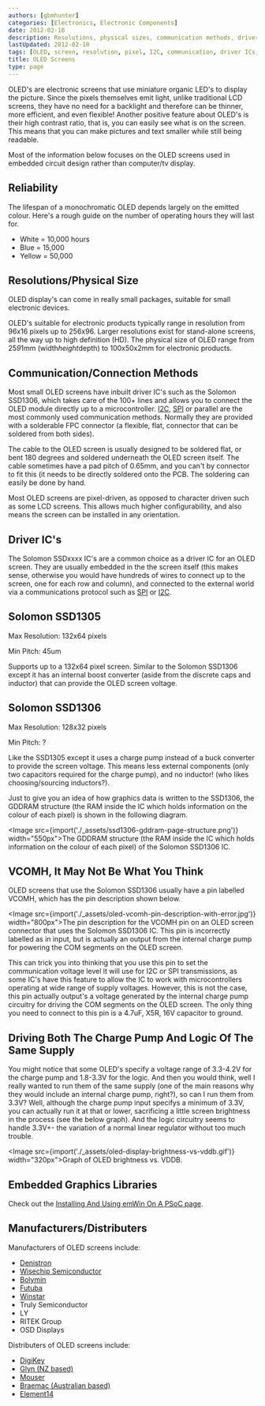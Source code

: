 ```yaml
---
authors: [gbmhunter]
categories: [Electronics, Electronic Components]
date: 2012-02-10
description: Resolutions, physical sizes, communication methods, driver IC's, and more about OLED screens.
lastUpdated: 2012-02-10
tags: [OLED, screen, resolution, pixel, I2C, communication, driver ICs, Solomon, charge pump]
title: OLED Screens
type: page
---
```


OLED's are electronic screens that use miniature organic LED's to display the picture. Since the pixels themselves emit light, unlike traditional LCD screens, they have no need for a backlight and therefore can be thinner, more efficient, and even flexible! Another positive feature about OLED's is their high contrast ratio, that is, you can easily see what is on the screen. This means that you can make pictures and text smaller while still being readable.

Most of the information below focuses on the OLED screens used in embedded circuit design rather than computer/tv display.

## Reliability

The lifespan of a monochromatic OLED depends largely on the emitted colour. Here's a rough guide on the number of operating hours they will last for.

* White = 10,000 hours
* Blue = 15,000
* Yellow = 50,000

## Resolutions/Physical Size

OLED display's can come in really small packages, suitable for small electronic devices.

OLED's suitable for electronic products typically range in resolution from 96x16 pixels up to 256x96. Larger resolutions exist for stand-alone screens, all the way up to high definition (HD). The physical size of OLED range from 25*9*1mm (width*height*depth) to 100x50x2mm for electronic products.

## Communication/Connection Methods

Most small OLED screens have inbuilt driver IC's such as the Solomon SSD1306, which takes care of the 100+ lines and allows you to connect the OLED module directly up to a microcontroller. [I2C](/electronics/communication-protocols/i2c-communication-protocol/), [SPI](/electronics/communication-protocols/spi-communication-protocol/) or parallel are the most commonly used communication methods. Normally they are provided with a solderable FPC connector (a flexible, flat, connector that can be soldered from both sides).

The cable to the OLED screen is usually designed to be soldered flat, or bent 180 degrees and soldered underneath the OLED screen itself. The cable sometimes have a pad pitch of 0.65mm, and you can't by connector to fit this (it needs to be directly soldered onto the PCB. The soldering can easily be done by hand.

Most OLED screens are pixel-driven, as opposed to character driven such as some LCD screens. This allows much higher configurability, and also means the screen can be installed in any orientation.

## Driver IC's

The Solomon SSDxxxx IC's are a common choice as a driver IC for an OLED screen. They are usually embedded in the the screen itself (this makes sense, otherwise you would have hundreds of wires to connect up to the screen, one for each row and column), and connected to the external world via a communications protocol such as [SPI](/electronics/communication-protocols/spi-communication-protocol/) or [I2C](/electronics/communication-protocols/i2c-communication-protocol/).

## Solomon SSD1305

Max Resolution: 132x64 pixels  

Min Pitch: 45um

Supports up to a 132x64 pixel screen. Similar to the Solomon SSD1306 except it has an internal boost converter (aside from the discrete caps and inductor) that can provide the OLED screen voltage.

## Solomon SSD1306

Max Resolution: 128x32 pixels  

Min Pitch: ?

Like the SSD1305 except it uses a charge pump instead of a buck converter to provide the screen voltage. This means less external components (only two capacitors required for the charge pump), and no inductor! (who likes choosing/sourcing inductors?).

Just to give you an idea of how graphics data is written to the SSD1306, the GDDRAM structure (the RAM inside the IC which holds information on the colour of each pixel) is shown in the following diagram.

<Image src={import('./_assets/ssd1306-gddram-page-structure.png')} width="550px">The GDDRAM structure (the RAM inside the IC which holds information on the colour of each pixel) of the Solomon SSD1306 IC.</Image>

## VCOMH, It May Not Be What You Think

OLED screens that use the Solomon SSD1306 usually have a pin labelled VCOMH, which has the pin description shown below.

<Image src={import('./_assets/oled-vcomh-pin-description-with-error.jpg')} width="800px">The pin description for the VCOMH pin on an OLED screen connector that uses the Solomon SSD1306 IC. This pin is incorrectly labelled as in input, but is actually an output from the internal charge pump for powering the COM segments on the OLED screen.</Image>

This can trick you into thinking that you use this pin to set the communication voltage level it will use for I2C or SPI transmissions, as some IC's have this feature to allow the IC to work with microcontrollers operating at wide range of supply voltages. However, this is not the case, this pin actually output's a voltage generated by the internal charge pump circuitry for driving the COM segments on the OLED screen. The only thing you need to connect to this pin is a 4.7uF, X5R, 16V capacitor to ground.

## Driving Both The Charge Pump And Logic Of The Same Supply

You might notice that some OLED's specify a voltage range of 3.3-4.2V for the charge pump and 1.8-3.3V for the logic. And then you would think, well I really wanted to run them of the same supply (one of the main reasons why they would include an internal charge pump, right?), so can I run them from 3.3V? Well, although the charge pump input specifys a minimum of 3.3V, you can actually run it at that or lower, sacrificing a little screen brightness in the process (see the below graph). And the logic circuitry seems to handle 3.3V+- the variation of a normal linear regulator without too much trouble.

<Image src={import('./_assets/oled-display-brightness-vs-vddb.gif')} width="320px">Graph of OLED brightness vs. VDDB.</Image>

## Embedded Graphics Libraries

Check out the [Installing And Using emWin On A PSoC page](/programming/microcontrollers/psoc/installing-and-using-emwin-on-a-psoc).

## Manufacturers/Distributers

Manufacturers of OLED screens include:

* [Denistron](http://www.densitron.com/)
* [Wisechip Semiconductor](http://www.wisechip.com.tw/)
* [Bolymin](http://www.bolymin.com.tw/)
* [Futuba](http://www.futaba.co.jp)
* [Winstar](http://www.winstar.com.tw)
* Truly Semiconductor
* LY
* RITEK Group
* OSD Displays

Distributers of OLED screens include:

* [DigiKey](http://www.digikey.com/)
* [Glyn (NZ based)](https://www.glyn.com/Contact/New-Zealand)
* [Mouser](http://www.mouser.com)
* [Braemac (Australian based)](http://www.braemac.com.au/)
* [Element14](http://www.element14.com/)
